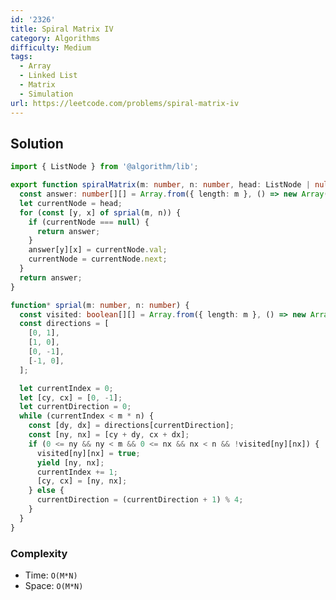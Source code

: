 ```yaml
---
id: '2326'
title: Spiral Matrix IV
category: Algorithms
difficulty: Medium
tags:
  - Array
  - Linked List
  - Matrix
  - Simulation
url: https://leetcode.com/problems/spiral-matrix-iv
---
```


## Solution

```typescript showLineNumbers
import { ListNode } from '@algorithm/lib';

export function spiralMatrix(m: number, n: number, head: ListNode | null): number[][] {
  const answer: number[][] = Array.from({ length: m }, () => new Array(n).fill(-1));
  let currentNode = head;
  for (const [y, x] of sprial(m, n)) {
    if (currentNode === null) {
      return answer;
    }
    answer[y][x] = currentNode.val;
    currentNode = currentNode.next;
  }
  return answer;
}

function* sprial(m: number, n: number) {
  const visited: boolean[][] = Array.from({ length: m }, () => new Array(n).fill(false));
  const directions = [
    [0, 1],
    [1, 0],
    [0, -1],
    [-1, 0],
  ];

  let currentIndex = 0;
  let [cy, cx] = [0, -1];
  let currentDirection = 0;
  while (currentIndex < m * n) {
    const [dy, dx] = directions[currentDirection];
    const [ny, nx] = [cy + dy, cx + dx];
    if (0 <= ny && ny < m && 0 <= nx && nx < n && !visited[ny][nx]) {
      visited[ny][nx] = true;
      yield [ny, nx];
      currentIndex += 1;
      [cy, cx] = [ny, nx];
    } else {
      currentDirection = (currentDirection + 1) % 4;
    }
  }
}
```

### Complexity

- Time: `O(M*N)`
- Space: `O(M*N)`
